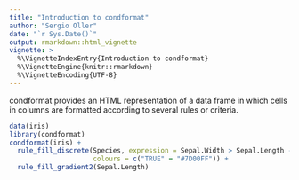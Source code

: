 ```yaml
---
title: "Introduction to condformat"
author: "Sergio Oller"
date: "`r Sys.Date()`"
output: rmarkdown::html_vignette
vignette: >
  %\VignetteIndexEntry{Introduction to condformat}
  %\VignetteEngine{knitr::rmarkdown}
  %\VignetteEncoding{UTF-8}
---
```


condformat provides an HTML representation of a data frame in which
cells in columns are formatted according to several rules or criteria.


```r
data(iris)
library(condformat)
condformat(iris) +
  rule_fill_discrete(Species, expression = Sepal.Width > Sepal.Length - 2.25,
                     colours = c("TRUE" = "#7D00FF")) + 
  rule_fill_gradient2(Sepal.Length)
```

